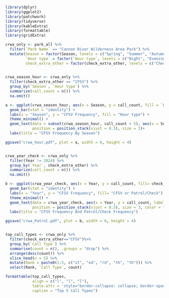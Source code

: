 ```r
library(dplyr)
library(ggplot2)
library(patchwork)
library(tidyverse)
library(kableExtra)
library(formattable)
library(gridExtra)
```

```r
crwa_only <- park_all %>%
  filter(`Park Name` == "Cannon River Wilderness Area Park") %>%
  mutate(Season = factor(Season, levels = c("Spring", "Summer", "Autumn", "Winter")),
         `Hour type` = factor(`Hour type`, levels = c("Night", "Evening", "Afternoon", "Morning")),
         check_extra_other = factor(check_extra_other, levels = c("Check/Patrol", "CFSV")))
  

crwa_season_hour <- crwa_only %>%
  filter(check_extra_other == "CFSV") %>%
  group_by(`Season`, `Hour type`) %>%  
  summarize(call_count = n()) %>%
  na.omit()

a <- ggplot(crwa_season_hour, aes(x = Season, y = call_count, fill = `Hour type`)) +
  geom_bar(stat = "identity") +
  labs(x = "Season", y = "CFSV Frequancy", fill = "Hour type") +
  theme_minimal() +
  geom_text(data = subset(crwa_season_hour, call_count > 5), aes(x = Season, y = call_count, label = call_count),
            position = position_stack(vjust = 0.5), size = 3)+
  labs(title = "CFSV Frequency By Season")

ggsave("crwa_hour.pdf", plot = a, width = 6, height = 4) 


crwa_year_check <- crwa_only %>%
  filter(Year != 2024) %>%
  group_by(`Year`, check_extra_other) %>%  
  summarize(call_count = n()) %>%
  na.omit()

b <- ggplot(crwa_year_check, aes(x = Year, y = call_count, fill= check_extra_other)) +
  geom_bar(stat = "identity") +
  labs(x = "Year", y = "CFSV Frequancy", fill= "CFSV or Patrol/Check") +
  theme_minimal() +
  geom_text(data = crwa_year_check, aes(x = Year, y = call_count, label = call_count),
            position = position_stack(vjust = 0.5), size = 3, color = "Black")+
  labs(title = "CFSV Frequency And Patrol/Check Frequency")

ggsave("crwa_Patrol.pdf", plot = b, width = 6, height = 4) 


top_call_types <- crwa_only %>%
  filter(check_extra_other=="CFSV")%>%
  group_by(`Call Type`) %>%
  summarise(count = n(), .groups = "drop") %>%
  arrange(desc(count)) %>%
  slice_head(n = 5) %>%
  mutate(Rank = paste0(1:5, c("st", "nd", "rd", "th", "th"))) %>% 
  select(Rank, `Call Type`, count)

formattable(top_call_types, 
            align = c("l", "l", "l"),
            table.attr = 'style="border-collapse: collapse; border-spacing: 0px;"',
            caption = "Top 5 Call Types")

```
